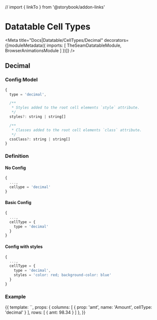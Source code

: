 // import { linkTo } from '@storybook/addon-links'



# Datatable Cell Types

<Meta title="Docs|Datatable/CellTypes/Decimal" decorators={[moduleMetadata({
  imports: [
    TheSeamDatatableModule,
    BrowserAnimationsModule
  ]
})]} />

## Decimal

### Config Model

```js
{
  type = 'decimal',

  /**
   * Styles added to the root cell elements `style` attribute.
   */
  styles?: string | string[]

  /**
   * Classes added to the root cell elements `class` attribute.
   */
  cssClass?: string | string[]
}
```

### Definition

#### No Config

```js
{
  ...,
  cellype = 'decimal'
}
```

#### Basic Config

```js
{
  ...,
  cellType = {
    type = 'decimal'
  }
}
```

#### Config with styles

```js
{
  ...,
  cellType = {
    type = 'decimal',
    styles = 'color: red; background-color: blue'
  }
}
```

### Example

<Preview>
  <Story name="Basic" height="150px">
    {{
      template: `<seam-datatable class="vw-100 vh-100" [columns]="columns" [rows]="rows"></seam-datatable>`,
      props: {
        columns: [
          { prop: 'amt', name: 'Amount', cellType: 'decimal' }
        ],
        rows: [
          { amt: 98.34 }
        ]
      },
    }}
  </Story>
</Preview>
